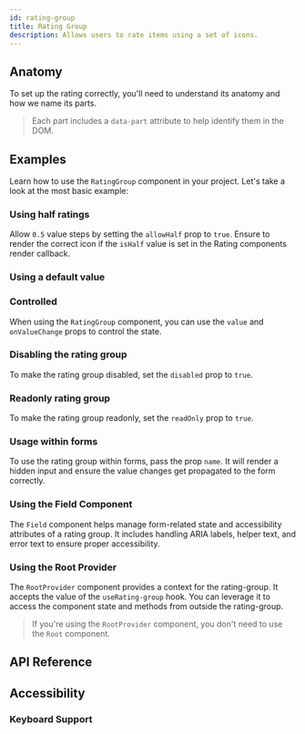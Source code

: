 ```yaml
---
id: rating-group
title: Rating Group
description: Allows users to rate items using a set of icons.
---
```


<ComponentPreview id="RatingGroup" />

## Anatomy

To set up the rating correctly, you'll need to understand its anatomy and how we name its parts.

> Each part includes a `data-part` attribute to help identify them in the DOM.

<Anatomy id="rating-group" />

## Examples

Learn how to use the `RatingGroup` component in your project. Let's take a look at the most basic example:

<Example id="basic" />

### Using half ratings

Allow `0.5` value steps by setting the `allowHalf` prop to `true`. Ensure to render the correct icon if the `isHalf`
value is set in the Rating components render callback.

<Example id="half-ratings" />

### Using a default value

<Example id="initial-value" />

### Controlled

When using the `RatingGroup` component, you can use the `value` and `onValueChange` props to control the state.

<Example id="controlled" />

### Disabling the rating group

To make the rating group disabled, set the `disabled` prop to `true`.

<Example id="disabled" />

### Readonly rating group

To make the rating group readonly, set the `readOnly` prop to `true`.

<Example id="read-only" />

### Usage within forms

To use the rating group within forms, pass the prop `name`. It will render a hidden input and ensure the value changes
get propagated to the form correctly.

<Example id="form-usage" />

### Using the Field Component

The `Field` component helps manage form-related state and accessibility attributes of a rating group. It includes
handling ARIA labels, helper text, and error text to ensure proper accessibility.

<Example id="with-field" />

### Using the Root Provider

The `RootProvider` component provides a context for the rating-group. It accepts the value of the `useRating-group`
hook. You can leverage it to access the component state and methods from outside the rating-group.

<Example id="root-provider" />

> If you're using the `RootProvider` component, you don't need to use the `Root` component.

## API Reference

<ComponentTypes id="rating-group" />

## Accessibility

### Keyboard Support

<KeyBindingsTable id="rating-group" />

